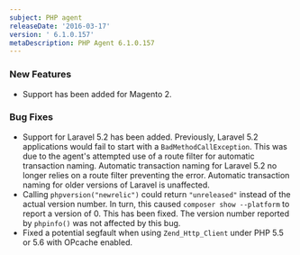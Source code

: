 ```yaml
---
subject: PHP agent
releaseDate: '2016-03-17'
version: ' 6.1.0.157'
metaDescription: PHP Agent 6.1.0.157
---
```


### New Features

* Support has been added for Magento 2.

### Bug Fixes

* Support for Laravel 5.2 has been added. Previously, Laravel 5.2 applications would fail to start with a `BadMethodCallException`. This was due to the agent's attempted use of a route filter for automatic transaction naming. Automatic transaction naming for Laravel 5.2 no longer relies on a route filter preventing the error. Automatic transaction naming for older versions of Laravel is unaffected.
* Calling `phpversion("newrelic")` could return `"unreleased"` instead of the actual version number. In turn, this caused `composer show --platform` to report a version of 0. This has been fixed. The version number reported by `phpinfo()` was not affected by this bug.
* Fixed a potential segfault when using `Zend_Http_Client` under PHP 5.5 or 5.6 with OPcache enabled.

